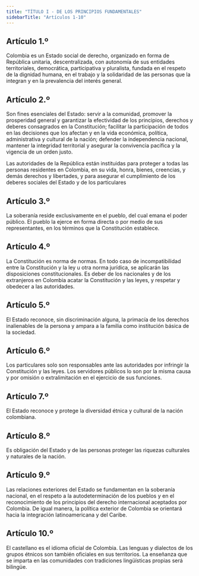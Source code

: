 ```yaml
---
title: "TÍTULO I - DE LOS PRINCIPIOS FUNDAMENTALES"
sidebarTitle: "Artículos 1-10"
---
```


## Artículo 1.º

Colombia es un Estado social
de derecho, organizado en forma de República
unitaria, descentralizada, con autonomía de sus
entidades territoriales, democrática, participativa
y pluralista, fundada en el respeto de la dignidad
humana, en el trabajo y la solidaridad de las personas que la integran y en la prevalencia del interés general.

## Artículo 2.º

Son fines esenciales del Estado:
servir a la comunidad, promover la prosperidad general y garantizar la efectividad de los principios,
derechos y deberes consagrados en la Constitución; facilitar la participación de todos en las decisiones que los afectan y en la vida económica, política, administrativa y cultural de la nación; defender
la independencia nacional, mantener la integridad
territorial y asegurar la convivencia pacífica y la vigencia de un orden justo.

Las autoridades de la República están instituidas
para proteger a todas las personas residentes en
Colombia, en su vida, honra, bienes, creencias, y
demás derechos y libertades, y para asegurar el
cumplimiento de los deberes sociales del Estado y
de los particulares

## Artículo 3.º 

La soberanía reside exclusivamente en el pueblo, del cual emana el poder público. El pueblo la ejerce en forma directa o por
medio de sus representantes, en los términos que
la Constitución establece.

## Artículo 4.º

La Constitución es norma de
normas. En todo caso de incompatibilidad entre la
Constitución y la ley u otra norma jurídica, se aplicarán las disposiciones constitucionales.
Es deber de los nacionales y de los extranjeros
en Colombia acatar la Constitución y las leyes, y
respetar y obedecer a las autoridades.

## Artículo 5.º

El Estado reconoce, sin discriminación alguna, la primacía de los derechos inalienables de la persona y ampara a la familia como
institución básica de la sociedad.

## Artículo 6.º

Los particulares solo son responsables ante las autoridades por infringir la Constitución y las leyes. Los servidores públicos lo son por
la misma causa y por omisión o extralimitación en
el ejercicio de sus funciones.

## Artículo 7.º

El Estado reconoce y protege la
diversidad étnica y cultural de la nación colombiana.

## Artículo 8.º

Es obligación del Estado y de las
personas proteger las riquezas culturales y naturales de la nación.

## Artículo 9.º

Las relaciones exteriores del Estado se fundamentan en la soberanía nacional, en
el respeto a la autodeterminación de los pueblos y
en el reconocimiento de los principios del derecho
internacional aceptados por Colombia.
De igual manera, la política exterior de Colombia
se orientará hacia la integración latinoamericana y
del Caribe.

## Artículo 10.º

El castellano es el idioma oficial de Colombia. Las lenguas y dialectos de los
grupos étnicos son también oficiales en sus territorios. La enseñanza que se imparta en las comunidades con tradiciones lingüísticas propias será
bilingüe.
